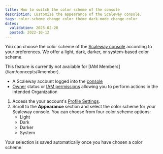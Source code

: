 ```yaml
---
title: How to switch the color scheme of the console
description: Customize the appearance of the Scaleway console.
tags: color-scheme change color theme dark-mode change-color
dates:
  validation: 2025-02-28
  posted: 2022-10-12
---
```



You can choose the color scheme of the [Scaleway console](/account/concepts/#console) according to your preferences. We offer a light, dark, darker, or system-based color scheme.

<Message type="note">
  This feature is currently not available for [IAM Members](/iam/concepts/#member).
</Message>

<Requirements />

- A Scaleway account logged into the [console](https://console.scaleway.com)
- [Owner](/iam/concepts/#owner) status or [IAM permissions](/iam/concepts/#permission) allowing you to perform actions in the intended Organization

1. Access the your account's [Profile Settings](https://console.scaleway.com/settings/account/profile).
2. Scroll to the **Appearance** section and select the color scheme for your Scaleway console. You can choose from four color scheme options:
    * Light
    * Dark
    * Darker
    * System

<Message type="note">
  Your selection is saved automatically once you have chosen a color scheme.
</Message>